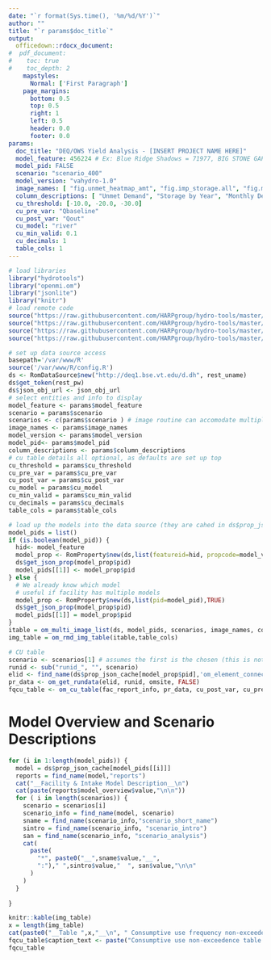 ```yaml
---
date: "`r format(Sys.time(), '%m/%d/%Y')`"
author: ""
title: "`r params$doc_title`"
output: 
  officedown::rdocx_document:
#  pdf_document:
#    toc: true
#    toc_depth: 2
    mapstyles:
      Normal: ['First Paragraph']
    page_margins:
      bottom: 0.5
      top: 0.5
      right: 1
      left: 0.5
      header: 0.0
      footer: 0.0
params: 
  doc_title: "DEQ/OWS Yield Analysis - [INSERT PROJECT NAME HERE]"
  model_feature: 456224 # Ex: Blue Ridge Shadows = 71977, BIG STONE GAP WTP = 72672: "scenario_6014"
  model_pid: FALSE
  scenario: "scenario_400"
  model_version: "vahydro-1.0"
  image_names: [ "fig.unmet_heatmap_amt", "fig.imp_storage.all", "fig.monthly_demand" ]
  column_descriptions: [ "Unmet Demand", "Storage by Year", "Monthly Demand" ]
  cu_threshold: [-10.0, -20.0, -30.0]
  cu_pre_var: "Qbaseline"
  cu_post_var: "Qout"
  cu_model: "river"
  cu_min_valid: 0.1
  cu_decimals: 1
  table_cols: 1
---
```

```r
# load libraries
library("hydrotools")
library("openmi.om")
library("jsonlite")
library("knitr")
# load remote code
source("https://raw.githubusercontent.com/HARPgroup/hydro-tools/master/R/rmd_utils.R")
source("https://raw.githubusercontent.com/HARPgroup/hydro-tools/master/VAHydro-2.0/find_name.R")
source("https://raw.githubusercontent.com/HARPgroup/hydro-tools/master/R/om_cu_table.R")
source("https://raw.githubusercontent.com/HARPgroup/hydro-tools/master/R/fac_utils.R")

# set up data source access
basepath='/var/www/R'
source('/var/www/R/config.R')
ds <- RomDataSource$new("http://deq1.bse.vt.edu/d.dh", rest_uname)
ds$get_token(rest_pw)
ds$json_obj_url <- json_obj_url
# select entities and info to display
model_feature <- params$model_feature
scenario = params$scenario
scenarios <- c(params$scenario ) # image routine can accomodate multiple
image_names <- params$image_names
model_version <- params$model_version
model_pid<- params$model_pid
column_descriptions <- params$column_descriptions
# cu table details all optional, as defaults are set up top
cu_threshold = params$cu_threshold
cu_pre_var = params$cu_pre_var
cu_post_var = params$cu_post_var
cu_model = params$cu_model
cu_min_valid = params$cu_min_valid
cu_decimals = params$cu_decimals
table_cols = params$table_cols

# load up the models into the data source (they are cahed in ds$prop_json_cache)
model_pids = list()
if (is.boolean(model_pid)) {
  hid<- model_feature
  model_prop <- RomProperty$new(ds,list(featureid=hid, propcode=model_version),TRUE)
  ds$get_json_prop(model_prop$pid)
  model_pids[[1]] <- model_prop$pid
} else {
  # We already know which model
  # useful if facility has multiple models 
  model_prop <- RomProperty$new(ds,list(pid=model_pid),TRUE)
  ds$get_json_prop(model_prop$pid)
  model_pids[[1]] = model_prop$pid
}
itable = om_multi_image_list(ds, model_pids, scenarios, image_names, column_descriptions)
img_table = om_rmd_img_table(itable,table_cols)

# CU table
scenario <- scenarios[1] # assumes the first is the chosen (this is not really meant for multi anyhow)
runid <- sub("runid_", "", scenario)
elid <- find_name(ds$prop_json_cache[model_prop$pid],'om_element_connection')$value
pr_data <- om_get_rundata(elid, runid, omsite, FALSE)
fqcu_table <- om_cu_table(fac_report_info, pr_data, cu_post_var, cu_pre_var, cu_threshold, cu_decimals) 

```

\newpage
# Model Overview and Scenario Descriptions

```r
for (i in 1:length(model_pids)) {
  model = ds$prop_json_cache[model_pids[[i]]]
  reports = find_name(model,"reports")
  cat("__Facility & Intake Model Description__\n")
  cat(paste(reports$model_overview$value,"\n\n"))
  for ( i in length(scenarios)) {
    scenario = scenarios[i]
    scenario_info = find_name(model, scenario)
    sname = find_name(scenario_info,"scenario_short_name")
    sintro = find_name(scenario_info, "scenario_intro")
    san = find_name(scenario_info, "scenario_analysis")
    cat(
      paste(
        "*", paste0("__",sname$value,"__", 
        ":")," ",sintro$value,"  ", san$value,"\n\n"
      )
    )
  }
  
}

knitr::kable(img_table)
x = length(img_table)
cat(paste0("__Table ",x,"__\n", " Consumptive use frequency non-exceedence table for ", sname$value,"\n\n"))
fqcu_table$caption_text <- paste("Consumptive use non-exceedence table for", sname$value)
fqcu_table
```